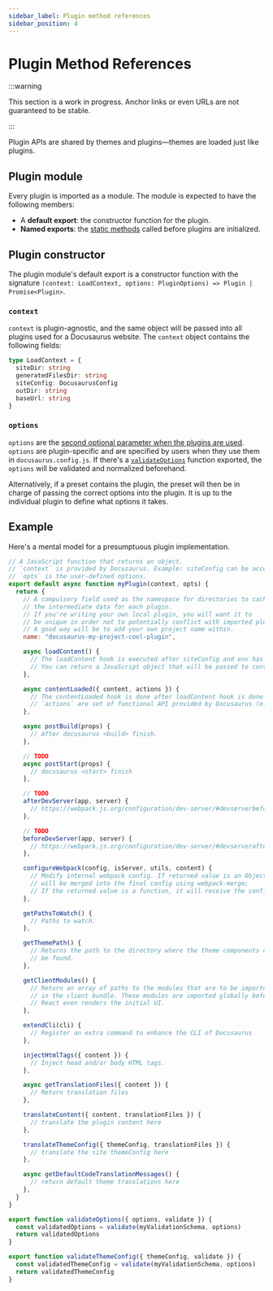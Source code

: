 ```yaml
---
sidebar_label: Plugin method references
sidebar_position: 4
---
```


# Plugin Method References

:::warning

This section is a work in progress. Anchor links or even URLs are not guaranteed to be stable.

:::

Plugin APIs are shared by themes and plugins—themes are loaded just like plugins.

## Plugin module

Every plugin is imported as a module. The module is expected to have the following members:

- A **default export**: the constructor function for the plugin.
- **Named exports**: the [static methods](./static-methods.mdx) called before plugins are initialized.

## Plugin constructor

The plugin module's default export is a constructor function with the signature `(context: LoadContext, options: PluginOptions) => Plugin | Promise<Plugin>`.

### `context`

`context` is plugin-agnostic, and the same object will be passed into all plugins used for a Docusaurus website. The `context` object contains the following fields:

```ts
type LoadContext = {
  siteDir: string
  generatedFilesDir: string
  siteConfig: DocusaurusConfig
  outDir: string
  baseUrl: string
}
```

### `options`

`options` are the [second optional parameter when the plugins are used](../../using-plugins.mdx#configuring-plugins). `options` are plugin-specific and are specified by users when they use them in `docusaurus.config.js`. If there's a [`validateOptions`](./static-methods.mdx#validateOptions) function exported, the `options` will be validated and normalized beforehand.

Alternatively, if a preset contains the plugin, the preset will then be in charge of passing the correct options into the plugin. It is up to the individual plugin to define what options it takes.

## Example

Here's a mental model for a presumptuous plugin implementation.

```js
// A JavaScript function that returns an object.
// `context` is provided by Docusaurus. Example: siteConfig can be accessed from context.
// `opts` is the user-defined options.
export default async function myPlugin(context, opts) {
  return {
    // A compulsory field used as the namespace for directories to cache
    // the intermediate data for each plugin.
    // If you're writing your own local plugin, you will want it to
    // be unique in order not to potentially conflict with imported plugins.
    // A good way will be to add your own project name within.
    name: "docusaurus-my-project-cool-plugin",

    async loadContent() {
      // The loadContent hook is executed after siteConfig and env has been loaded.
      // You can return a JavaScript object that will be passed to contentLoaded hook.
    },

    async contentLoaded({ content, actions }) {
      // The contentLoaded hook is done after loadContent hook is done.
      // `actions` are set of functional API provided by Docusaurus (e.g. addRoute)
    },

    async postBuild(props) {
      // After docusaurus <build> finish.
    },

    // TODO
    async postStart(props) {
      // docusaurus <start> finish
    },

    // TODO
    afterDevServer(app, server) {
      // https://webpack.js.org/configuration/dev-server/#devserverbefore
    },

    // TODO
    beforeDevServer(app, server) {
      // https://webpack.js.org/configuration/dev-server/#devserverafter
    },

    configureWebpack(config, isServer, utils, content) {
      // Modify internal webpack config. If returned value is an Object, it
      // will be merged into the final config using webpack-merge;
      // If the returned value is a function, it will receive the config as the 1st argument and an isServer flag as the 2nd argument.
    },

    getPathsToWatch() {
      // Paths to watch.
    },

    getThemePath() {
      // Returns the path to the directory where the theme components can
      // be found.
    },

    getClientModules() {
      // Return an array of paths to the modules that are to be imported
      // in the client bundle. These modules are imported globally before
      // React even renders the initial UI.
    },

    extendCli(cli) {
      // Register an extra command to enhance the CLI of Docusaurus
    },

    injectHtmlTags({ content }) {
      // Inject head and/or body HTML tags.
    },

    async getTranslationFiles({ content }) {
      // Return translation files
    },

    translateContent({ content, translationFiles }) {
      // translate the plugin content here
    },

    translateThemeConfig({ themeConfig, translationFiles }) {
      // translate the site themeConfig here
    },

    async getDefaultCodeTranslationMessages() {
      // return default theme translations here
    },
  }
}

export function validateOptions({ options, validate }) {
  const validatedOptions = validate(myValidationSchema, options)
  return validatedOptions
}

export function validateThemeConfig({ themeConfig, validate }) {
  const validatedThemeConfig = validate(myValidationSchema, options)
  return validatedThemeConfig
}
```
